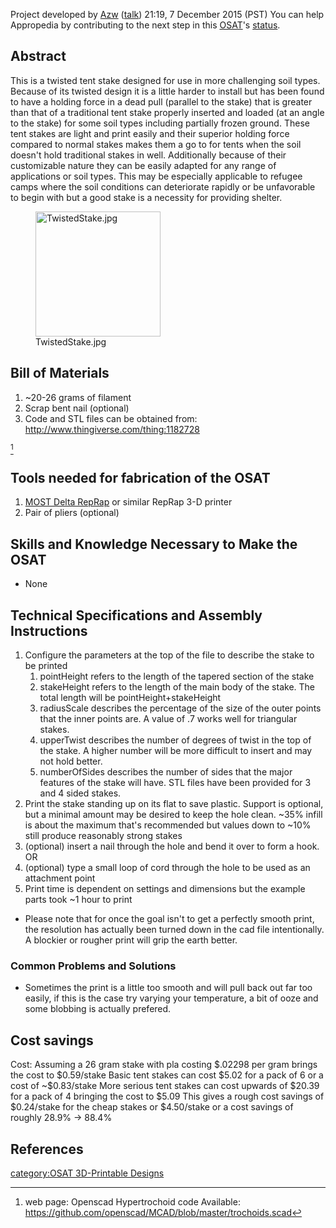 
{{777}}

Project developed by [[User:Azw|Azw]] ([[User talk:Azw|talk]]) 21:19, 7 December 2015 (PST)
{{Statusboxtop}}
{{status-design}}
{{status-prototype}}
You can help Appropedia by contributing to the next step in this [[OSAT]]'s [[:Category:Status|status]].
{{boxbottom}}

==Abstract==
This is a twisted tent stake designed for use in more challenging soil types. Because of its twisted design it is a little harder to install but has been found to have a holding force in a dead pull (parallel to the stake) that is greater than that of a traditional tent stake properly inserted and loaded (at an angle to the stake) for some soil types including partially frozen ground. These tent stakes are light and print easily and their superior holding force compared to normal stakes makes them a go to for tents when the soil doesn't hold traditional stakes in well. Additionally because of their customizable nature they can be easily adapted for any range of applications or soil types. This may be especially applicable to refugee camps where the soil conditions can deteriorate rapidly or be unfavorable to begin with but a good stake is a necessity for providing shelter.

[[Image:TwistedStake.jpg|200px|right]]

== Bill of Materials==
# ~20-26 grams of filament 
# Scrap bent nail (optional)
# Code and STL files can be obtained from: http://www.thingiverse.com/thing:1182728
<ref> web page: Openscad Hypertrochoid code Available: https://github.com/openscad/MCAD/blob/master/trochoids.scad</ref>

== Tools needed for fabrication of the OSAT==
# [[Athena Build Overview| MOST Delta RepRap]] or similar RepRap 3-D printer
# Pair of pliers (optional)


== Skills and Knowledge Necessary to Make the OSAT ==
* None

== Technical Specifications and Assembly Instructions==
# Configure the parameters at the top of the file to describe the stake to be printed
## pointHeight refers to the length of the tapered section of the stake
## stakeHeight refers to the length of the main body of the stake. The total length will be pointHeight+stakeHeight
## radiusScale describes the percentage of the size of the outer points that the inner points are. A value of .7 works well for triangular stakes.
## upperTwist describes the number of degrees of twist in the top of the stake. A higher number will be more difficult to insert and may not hold better.
## numberOfSides describes the number of sides that the major features of the stake will have. STL files have been provided for 3 and 4 sided stakes.
#Print the stake standing up on its flat to save plastic. Support is optional, but a minimal amount may be desired to keep the hole clean. ~35% infill is about the maximum that's recommended but values down to ~10% still produce reasonably strong stakes
# (optional) insert a nail through the hole and bend it over to form a hook.  OR
# (optional) type a small loop of cord through the hole to be used as an attachment point
# Print time is dependent on settings and dimensions but the example parts took ~1 hour to print 
* Please note that for once the goal isn't to get a perfectly smooth print, the resolution has actually been turned down in the cad file intentionally. A blockier or rougher print will grip the earth better.

=== Common Problems and Solutions===
* Sometimes the print is a little too smooth and will pull back out far too easily, if this is the case try varying your temperature, a bit of ooze and some blobbing is actually prefered.

== Cost savings==
Cost: 
Assuming a 26 gram stake with pla costing $.02298 per gram brings the cost to $0.59/stake
Basic tent stakes can cost $5.02 for a pack of 6 or a cost of ~$0.83/stake
More serious tent stakes can cost upwards of $20.39 for a pack of 4 bringing the cost to $5.09
This gives a rough cost savings of $0.24/stake for the cheap stakes or $4.50/stake or a cost savings of roughly 28.9% -> 88.4%


==References==

<references/> 


[[category:OSAT 3D-Printable Designs]]